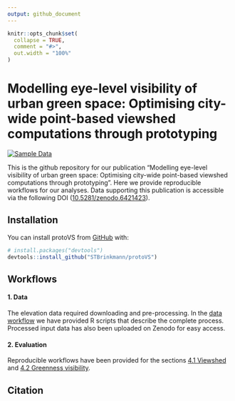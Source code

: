 ```yaml
---
output: github_document
---
```


<!-- README.md is generated from README.Rmd. Please edit that file -->

```r
knitr::opts_chunk$set(
  collapse = TRUE,
  comment = "#>",
  out.width = "100%"
)
```

# Modelling eye-level visibility of urban green space: Optimising city-wide point-based viewshed computations through prototyping

<!-- badges: start -->

<!-- [![DOI]()]() -->

[![Sample Data](https://badgen.net/badge/Sample%20Data/10.5281%252Fzenodo.6421423/blue?)](https://doi.org/10.5281/zenodo.6421423)
<!-- badges: end -->

This is the github repository for our publication "Modelling eye-level visibility of urban green space: Optimising city-wide point-based viewshed computations through prototyping". Here we provide reproducible workflows for our analyses. Data supporting this publication is accessible via the following DOI ([10.5281/zenodo.6421423](https://doi.org/10.5281/zenodo.6421423)).

## Installation

You can install protoVS from [GitHub](https://github.com/) with:

``` r
# install.packages("devtools")
devtools::install_github("STBrinkmann/protoVS")
```

## Workflows

#### 1. Data

The elevation data required downloading and pre-processing. In the <a href="docs/workflows/00_Data/">data workflow</a> we have provided R scripts that describe the complete process. Processed input data has also been uploaded on Zenodo for easy access.

#### 2. Evaluation

Reproducible workflows have been provided for the sections <a href="docs/workflows/04_1_Experiment_Viewshed/">4.1 Viewshed</a> and <a href="docs/workflows/04_2_Experiment_VGVI/">4.2 Greenness visibility</a>.

## Citation
